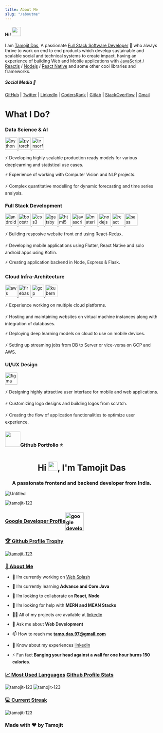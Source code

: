 ```yaml
---
title: About Me
slug: "/aboutme"
---
```


<h4>Hi! <img src="https://raw.githubusercontent.com/ABSphreak/ABSphreak/master/gifs/Hi.gif" width="30px"
    alt=""/></h4>

I am [Tamojit Das](https://tamojitdas.netlify.app/), A passionate [Full Stack Software Developer](https://github.com/tamojit-123) 🚀 who always thrive to work on end to end products which develop sustainable and scalable social and technical systems to create impact, having an experience of building Web and Mobile applications with [JavaScript](https://www.javascript.com/) / [Reactjs](https://reactjs.org/) / [Nodejs](https://nodejs.org/en/) / [React Native](https://reactnative.dev/) and some other cool libraries and frameworks.

##### Social Media 📲

[GitHub](https://github.com/tamojit-123) |
[Twitter](https://twitter.com/tamojitdas97) |
[LinkedIn](https://www.linkedin.com/in/tamojit-das-365b19118/) |
[CodersRank](https://profile.codersrank.io/user/tamojit-123) |
[Gitlab](https://gitlab.com/tamojit-123) |
[StackOverflow](https://stackoverflow.com/users/9829241/tamojit-das) |
[Gmail](tamo.das.97@gmail.com)

<h1>What I Do?</h1>

<h3 align="left">Data Science & AI</h3>
<p align="left"><a href="https://www.python.org" target="_blank"> <img
    src="https://raw.githubusercontent.com/devicons/devicon/master/icons/python/python-original.svg" alt="python"
    width="40" height="40"/> </a> <a href="https://pytorch.org/" target="_blank"> <img
    src="https://www.vectorlogo.zone/logos/pytorch/pytorch-icon.svg" alt="pytorch" width="40" height="40"/> </a> <a
    href="https://www.tensorflow.org" target="_blank"> <img
    src="https://www.vectorlogo.zone/logos/tensorflow/tensorflow-icon.svg" alt="tensorflow" width="40" height="40"/>
</a></p>

⚡ Developing highly scalable production ready models for various deeplearning and statistical use cases.

⚡ Experience of working with Computer Vision and NLP projects.

⚡ Complex quantitative modelling for dynamic forecasting and time series analysis.

<h3 align="left">Full Stack Development</h3>
<p align="left"><a href="https://developer.android.com" target="_blank"> <img
    src="https://raw.githubusercontent.com/devicons/devicon/master/icons/android/android-original-wordmark.svg"
    alt="android" width="40" height="40"/> </a> <a href="https://getbootstrap.com" target="_blank"> <img
    src="https://raw.githubusercontent.com/devicons/devicon/master/icons/bootstrap/bootstrap-plain-wordmark.svg"
    alt="bootstrap" width="40" height="40"/> </a> <a href="https://www.w3schools.com/css/" target="_blank"> <img
    src="https://raw.githubusercontent.com/devicons/devicon/master/icons/css3/css3-original-wordmark.svg" alt="css3"
    width="40" height="40"/> </a> <a href="https://www.gatsbyjs.com/" target="_blank"> <img
    src="https://www.vectorlogo.zone/logos/gatsbyjs/gatsbyjs-icon.svg" alt="gatsby" width="40" height="40"/> </a> <a
    href="https://www.w3.org/html/" target="_blank"> <img
    src="https://raw.githubusercontent.com/devicons/devicon/master/icons/html5/html5-original-wordmark.svg" alt="html5"
    width="40" height="40"/> </a> <a href="https://developer.mozilla.org/en-US/docs/Web/JavaScript" target="_blank">
    <img src="https://raw.githubusercontent.com/devicons/devicon/master/icons/javascript/javascript-original.svg"
         alt="javascript" width="40" height="40"/> </a> <a href="https://materializecss.com/" target="_blank"> <img
    src="https://raw.githubusercontent.com/prplx/svg-logos/5585531d45d294869c4eaab4d7cf2e9c167710a9/svg/materialize.svg"
    alt="materialize" width="40" height="40"/> </a> <a href="https://nodejs.org" target="_blank"> <img
    src="https://raw.githubusercontent.com/devicons/devicon/master/icons/nodejs/nodejs-original-wordmark.svg"
    alt="nodejs" width="40" height="40"/> </a> <a href="https://reactjs.org/" target="_blank"> <img
    src="https://raw.githubusercontent.com/devicons/devicon/master/icons/react/react-original-wordmark.svg" alt="react"
    width="40" height="40"/> </a> <a href="https://sass-lang.com" target="_blank"> <img
    src="https://raw.githubusercontent.com/devicons/devicon/master/icons/sass/sass-original.svg" alt="sass" width="40"
    height="40"/> </a></p>

⚡ Building resposive website front end using React-Redux.

⚡ Developing mobile applications using Flutter, React Native and solo android apps using Kotlin.

⚡ Creating application backend in Node, Express & Flask.

<h3 align="left">Cloud Infra-Architecture</h3>
<p align="left"><a href="https://aws.amazon.com" target="_blank"> <img
    src="https://raw.githubusercontent.com/devicons/devicon/master/icons/amazonwebservices/amazonwebservices-original-wordmark.svg"
    alt="aws" width="40" height="40"/> </a> <a href="https://firebase.google.com/" target="_blank"> <img
    src="https://www.vectorlogo.zone/logos/firebase/firebase-icon.svg" alt="firebase" width="40" height="40"/> </a> <a
    href="https://cloud.google.com" target="_blank"> <img
    src="https://www.vectorlogo.zone/logos/google_cloud/google_cloud-icon.svg" alt="gcp" width="40" height="40"/> </a>
    <a href="https://kubernetes.io" target="_blank"> <img
        src="https://www.vectorlogo.zone/logos/kubernetes/kubernetes-icon.svg" alt="kubernetes" width="40" height="40"/>
    </a></p>

⚡ Experience working on multiple cloud platforms.

⚡ Hosting and maintaining websites on virtual machine instances along with integration of databases.

⚡ Deploying deep learning models on cloud to use on mobile devices.

⚡ Setting up streaming jobs from DB to Server or vice-versa on GCP and AWS.

<h3 align="left">UI/UX Design</h3>
<p align="left"><a href="https://www.figma.com/" target="_blank"> <img
    src="https://www.vectorlogo.zone/logos/figma/figma-icon.svg" alt="figma" width="40" height="40"/> </a></p>

⚡ Designing highly attractive user interface for mobile and web applications.

⚡ Customizing logo designs and building logos from scratch.

⚡ Creating the flow of application functionalities to optimize user experience.

<h3 align="left"><img
    src="https://user-images.githubusercontent.com/40804626/104849390-68a5a600-590f-11eb-821b-90dbd8e050d8.png"
    width="50px"
    alt="">Github Portfolio ⭐</img></h3>

<h1 align="center">Hi <img src="https://raw.githubusercontent.com/ABSphreak/ABSphreak/master/gifs/Hi.gif" width="30px">, I'm Tamojit Das</h1>
<h3 align="center">A passionate frontend and backend developer from India.</h3>

![Untitled](https://user-images.githubusercontent.com/40804626/104852286-1325c500-5920-11eb-9792-ff0953edee71.png)

<p align="left"><img src="https://komarev.com/ghpvc/?username=tamojit-123&label=Profile%20views&color=0e75b6&style=flat"
                     alt="tamojit-123"/></p>
                     
### [Google Developer Profile](https://developers.google.com/profile/u/116908081087483481302)<img align="center" src="https://user-images.githubusercontent.com/40804626/117000956-6b31dd00-acff-11eb-95f7-d05b39e8d261.png" alt="google developer" height="60" width="60" style="background-color:white" style="background-color:white" />
                     
### [🏆 Github Profile Trophy](https://github.com/ryo-ma/github-profile-trophy)

<p align="left"><a href="https://github.com/ryo-ma/github-profile-trophy"><img
    src="https://github-profile-trophy.vercel.app/?username=tamojit-123" alt="tamojit-123"/></a></p>

### [👦 About Me](https://www.linkedin.com/in/tamojit-das-365b19118/)

- 🔭 I’m currently working on [Web Splash](https://www.youtube.com/channel/UCphDOBWR48-8Vg0VccrGJnw)

- 🌱 I’m currently learning **Advance and Core Java**

- 👯 I’m looking to collaborate on **React, Node**

- 🤝 I’m looking for help with **MERN and MEAN Stacks**

- 👨‍💻 All of my projects are available at [linkedin](https://www.linkedin.com/in/tamojit-das-365b19118/)

- 💬 Ask me about **Web Development**

- 📫 How to reach me **tamo.das.97@gmail.com**

- 📄 Know about my experiences [linkedin](https://www.linkedin.com/in/tamojit-das-365b19118/)

- ⚡ Fun fact **Banging your head against a wall for one hour burns 150 calories.**



### [📈 Most Used Languages]() [Github Profile Stats]()

<p><img align="left"
        src="https://github-readme-stats.vercel.app/api/top-langs?username=tamojit-123&show_icons=true&locale=en&layout=compact"
        alt="tamojit-123"/>
  <img
              src="https://github-readme-stats.vercel.app/api?username=tamojit-123&show_icons=true&locale=en"
              alt="tamojit-123"/>
</p>

### [💻 Current Streak]()

<p><img align="center" src="https://github-readme-streak-stats.herokuapp.com/?user=tamojit-123&" alt="tamojit-123"/></p>

### Made with ❤ by Tamojit
